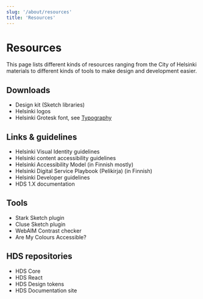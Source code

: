 ```yaml
---
slug: '/about/resources'
title: 'Resources'
---
```



# Resources

<LeadParagraph>
    This page lists different kinds of resources ranging from the City of Helsinki materials to different kinds of tools to make design and development easier.
</LeadParagraph>

## Downloads
- <Link size="M" href="https://github.com/City-of-Helsinki/helsinki-design-system/releases" external>Design kit (Sketch libraries)</Link>
- <Link size="M" href="https://brand.hel.fi/en/logo/" external>Helsinki logos</Link>
- Helsinki Grotesk font, see [Typography](/foundation/design-tokens/typography)

## Links & guidelines
- <Link size="M" href="https://brand.hel.fi/en/" external>Helsinki Visual Identity guidelines</Link>
- <Link size="M" href="https://www.hel.fi/static/liitteet/kanslia/TPR/opas_saavutettavaan_sisaltoon_EN.pdf" external>Helsinki content accessibility guidelines</Link>
- <Link size="M" href="https://saavutettavuusmalli.hel.fi" external> Helsinki Accessibility Model (in Finnish mostly) </Link>  
- <Link size="M" href="https://pelikirja.hel.fi" external> Helsinki Digital Service Playbook (Pelikirja) (in Finnish) </Link> 
- <Link size="M" href="https://dev.hel.fi" external> Helsinki Developer guidelines </Link>
- <Link size="M" href="https://hds.hel.fi/v1" openInNewTab> HDS 1.X documentation </Link>

## Tools
- <Link size="M" href="https://www.getstark.co/" external>Stark Sketch plugin</Link>
- <Link size="M" href="https://cluse.cc/" external>Cluse Sketch plugin</Link>
- <Link size="M" href="https://webaim.org/resources/contrastchecker/" external>WebAIM Contrast checker</Link>
- <Link size="M" href="https://www.aremycolorsaccessible.com/" external>Are My Colours Accessible?</Link>

## HDS repositories
- <Link size="M" href="https://github.com/City-of-Helsinki/helsinki-design-system/tree/master/packages/core" external>HDS Core</Link>
- <Link size="M" href="https://github.com/City-of-Helsinki/helsinki-design-system/tree/master/packages/react" external>HDS React</Link>
- <Link size="M" href="https://github.com/City-of-Helsinki/helsinki-design-system/tree/master/packages/design-tokens" external>HDS Design tokens</Link>
- <Link size="M" href="https://github.com/City-of-Helsinki/helsinki-design-system/tree/master/site" external>HDS Documentation site</Link>
